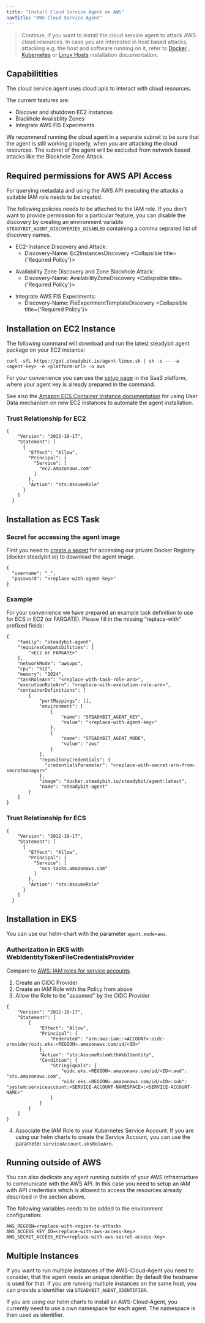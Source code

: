 ```yaml
---
title: "Install Cloud Service Agent on AWS"
navTitle: "AWS Cloud Service Agent"
---
```




> Continue, if you want to install the cloud service agent to attack AWS cloud resources.
> In case you are interested in host based attacks, attacking e.g. the host and software running on it, refer to [Docker](30-install-agents/10-docker)
> , [Kubernetes](30-install-agents/20-kubernetes) or [Linux Hosts](30-install-agents/30-host) installation documentation.

## Capabilitities

The cloud service agent uses cloud apis to interact with cloud resources.

The current features are:

- Discover and shutdown EC2 instances
- Blackhole Availablity Zones
- Integrate AWS FIS Experiments

We recommend running the cloud agent in a separate subnet to be sure that the agent is still working properly, when you are attacking the cloud resources. The
subnet of the agent will be excluded from network based attacks like the Blackhole Zone Attack.

## Required permissions for AWS API Access

For querying metadata and using the AWS API executing the attacks a suitable IAM role needs to be created.

The following policies needs to be attached to the IAM role. If you don't want to provide permission for a particular feature, you can disable the discovery by
creating an environment variable `STEADYBIT_AGENT_DISCOVERIES_DISABLED` containing a comma seprated list of discovery names.

- EC2-Instance Discovery and Attack:
  - Discovery-Name: Ec2InstancesDiscovery
<Collapsible title={'Required Policy'}>
  <PolicyEc2Instances/>
</Collapsible>

- Availability Zone Discovery and Zone Blackhole Attack:
  - Discovery-Name: AvailabilityZoneDiscovery
<Collapsible title={'Required Policy'}>
  <PolicyAvailabilityZone/>
</Collapsible>

- Integrate AWS FIS Experiments:
  - Discovery-Name: FisExperimentTemplateDiscovery
<Collapsible title={'Required Policy'}>
  <PolicyFisExperiments/>
</Collapsible>

## Installation on EC2 Instance

The following command will download and run the latest steadybit agent package on your EC2 instance:

```shell
curl -sfL https://get.steadybit.io/agent-linux.sh | sh -s -- -a <agent-key> -e <platform-url> -o aws
```

For your convenience you can use the [setup page](https://platform.steadybit.io/settings/agents/setup) in the SaaS platform, where your agent key is already
prepared in the command.

See also the [Amazon ECS Container Instance documentation](https://docs.aws.amazon.com/AmazonECS/latest/developerguide/launch_container_instance.html)
for using User Data mechanism on new EC2 instances to automate the agent installation.

### Trust Relationship for EC2

```
{
    "Version": "2012-10-17",
    "Statement": [
      {
        "Effect": "Allow",
        "Principal": {
          "Service": [
            "ec2.amazonaws.com"
          ]
        },
        "Action": "sts:AssumeRole"
      }
    ]
  }
```

## Installation as ECS Task

### Secret for accessing the agent image

First you need to [create a secret](https://docs.aws.amazon.com/secretsmanager/latest/userguide/manage_create-basic-secret.html)
for accessing our private Docker Registry (docker.steadybit.io) to download the agent image.

```
{
  "username": "_",
  "password": "<replace-with-agent-key>"
}
```

### Example

For your convenience we have prepared an example task definition to use for ECS in EC2 (or FARGATE). Please fill in the missing "replace-with" prefixed fields:

```
{
    "family": "steadybit-agent",
    "requiresCompatibilities": [
        "<EC2 or FARGATE>"
    ],
    "networkMode": "awsvpc",
    "cpu": "512",
    "memory": "1024",
    "taskRoleArn": "<replace-with-task-role-arn>",
    "executionRoleArn": "<replace-with-execution-role-arn>",
    "containerDefinitions": [
        {
            "portMappings": [],
            "environment": [
                {
                    "name": "STEADYBIT_AGENT_KEY",
                    "value": "<replace-with-agent-key>"
                },
                {
                    "name": "STEADYBIT_AGENT_MODE",
                    "value": "aws"
                }
            ],
            "repositoryCredentials": {
              "credentialsParameter": "<replace-with-secret-arn-from-secretmanager>"
            },
            "image": "docker.steadybit.io/steadybit/agent:latest",
            "name": "steadybit-agent"
        }
    ]
}
```

### Trust Relationship for ECS

```
{
    "Version": "2012-10-17",
    "Statement": [
      {
        "Effect": "Allow",
        "Principal": {
          "Service": [
            "ecs-tasks.amazonaws.com"
          ]
        },
        "Action": "sts:AssumeRole"
      }
    ]
  }
```

## Installation in EKS

You can use our helm-chart with the parameter `agent.mode=aws`.

### Authorization in EKS with WebIdentityTokenFileCredentialsProvider

Compare to [AWS: IAM roles for service accounts](https://docs.aws.amazon.com/eks/latest/userguide/iam-roles-for-service-accounts.html)

1. Create an OIDC Provider
2. Create an IAM Role with the Policy from above
3. Allow the Role to be "assumed" by the OIDC Provider

```
{
    "Version": "2012-10-17",
    "Statement": [
        {
            "Effect": "Allow",
            "Principal": {
                "Federated": "arn:aws:iam::<ACCOUNT>:oidc-provider/oidc.eks.<REGION>.amazonaws.com/id/<ID>"
            },
            "Action": "sts:AssumeRoleWithWebIdentity",
            "Condition": {
                "StringEquals": {
                    "oidc.eks.<REGION>.amazonaws.com/id/<ID>:aud": "sts.amazonaws.com",
                    "oidc.eks.<REGION>.amazonaws.com/id/<ID>:sub": "system:serviceaccount:<SERVICE-ACCOUNT-NAMESPACE>:<SERVICE-ACCOUNT-NAME>"
                }
            }
        }
    ]
}
```

4. Associate the IAM Role to your Kubernetes Service Account. If you are using our helm charts to create the Service Account, you can use the
   parameter `serviceAccount.eksRoleArn`.

## Running outside of AWS

You can also dedicate any agent running outside of your AWS infrastructure to communicate with the AWS API. In this case you need to setup an IAM with API
credentials which is allowed to access the resources already described in the section above.

The following variables needs to be added to the environment configuration:

```
AWS_REGION=<replace-with-region-to-attack>
AWS_ACCESS_KEY_ID=<replace-with-aws-access-key>
AWS_SECRET_ACCESS_KEY=<replace-with-aws-secret-access-key>
```

## Multiple Instances

If you want to run multiple instances of the AWS-Cloud-Agent you need to consider, that the agent needs an unique identifier. By default the hostname is used
for that. If you are running multiple instances on the same host, you can provide a identifier via `STEADYBIT_AGENT_IDENTIFIER`.

If you are using our helm charts to install an AWS-Cloud-Agent, you currently need to use a own namespace for each agent. The namespace is then used as
identifier.
